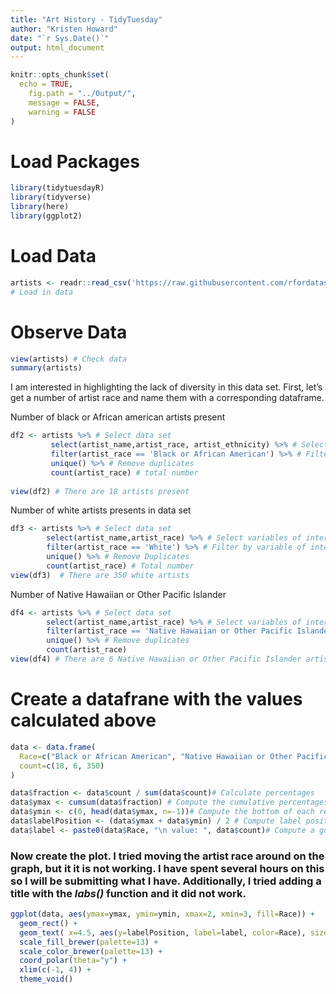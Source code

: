 ```yaml
---
title: "Art History - TidyTuesday"
author: "Kristen Howard"
date: "`r Sys.Date()`"
output: html_document
---
```


```r
knitr::opts_chunk$set(
  echo = TRUE,
	fig.path = "../Output/",
	message = FALSE,
	warning = FALSE
)
```

# Load Packages
```r

library(tidytuesdayR)
library(tidyverse)
library(here)
library(ggplot2)

```


# Load Data
```r
artists <- readr::read_csv('https://raw.githubusercontent.com/rfordatascience/tidytuesday/master/data/2023/2023-01-17/artists.csv')
# Load in data
```

# Observe Data

```r
view(artists) # Check data
summary(artists)
```

I am interested in highlighting the lack of diversity in this data set. First, let's get a number of artist race and name them with a corresponding dataframe.

Number of black or African american artists present

```r
df2 <- artists %>% # Select data set
         select(artist_name,artist_race, artist_ethnicity) %>% # Select variables of interest
         filter(artist_race == 'Black or African American') %>% # Filter by variable of interest
         unique() %>% # Remove duplicates
         count(artist_race) # total number
                        
view(df2) # There are 18 artists present


```

Number of white artists presents in data set
```r
df3 <- artists %>% # Select data set
        select(artist_name,artist_race) %>% # Select variables of interest
        filter(artist_race == 'White') %>% # Filter by variable of interest
        unique() %>% # Remove Duplicates
        count(artist_race) # Total number
view(df3)  # There are 350 white artists
```

Number of Native Hawaiian or Other Pacific Islander
```r
df4 <- artists %>% # Select data set
        select(artist_name,artist_race) %>% # Select variables of interest
        filter(artist_race == 'Native Hawaiian or Other Pacific Islander') %>% #Filter by variable of interet
        unique() %>% # Remove duplicates
        count(artist_race)
view(df4) # There are 6 Native Hawaiian or Other Pacific Islander artists
```


# Create a datafrane with the values calculated above

```r
data <- data.frame(
  Race=c("Black or African American", "Native Hawaiian or Other Pacific Islander", "White"),
  count=c(18, 6, 350)
)
```


```r
data$fraction <- data$count / sum(data$count)# Calculate percentages
data$ymax <- cumsum(data$fraction) # Compute the cumulative percentages (top of each rectangle)
data$ymin <- c(0, head(data$ymax, n=-1))# Compute the bottom of each rectangle
data$labelPosition <- (data$ymax + data$ymin) / 2 # Compute label position
data$label <- paste0(data$Race, "\n value: ", data$count)# Compute a good label

```

### Now create the plot. I tried moving the artist race around on the graph, but it it is not working. I have spent several hours on this so I will be submitting what I have. Additionally, I tried adding a title with the *labs()* function and it did not work.

```r
ggplot(data, aes(ymax=ymax, ymin=ymin, xmax=2, xmin=3, fill=Race)) + 
  geom_rect() +
  geom_text( x=4.5, aes(y=labelPosition, label=label, color=Race), size=4) + # x here controls label position (inner / outer)
  scale_fill_brewer(palette=13) +
  scale_color_brewer(palette=13) +
  coord_polar(theta="y") +
  xlim(c(-1, 4)) +
  theme_void()

```

